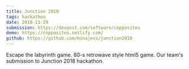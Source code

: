 ```yaml
---
title: Junction 2018
tags: hackathon
date: 2018-11-29
submission: https://devpost.com/software/copposites
demo: https://copposites.netlify.com/
github: https://github.com/minajevs/junction2018
---
```


Escape the labyrinth game. 80-s retrowave style html5 game.
Our team's submission to Junction 2018 hackathon.

